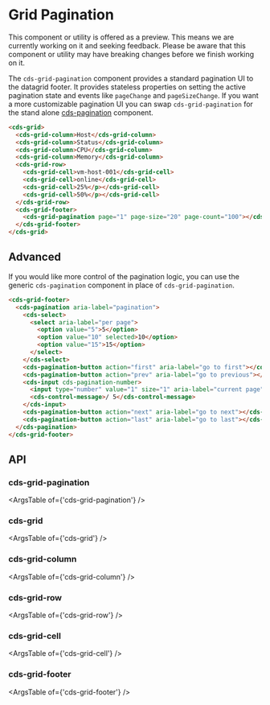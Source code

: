 
<Meta title="Internal API/Internal Preview/Pagination" />

# Grid Pagination

<cds-alert-group status="warning" cds-layout="m-b:lg">
  <cds-alert>
    This component or utility is offered as a preview. This means we are currently working on it and seeking feedback.
    Please be aware that this component or utility may have breaking changes before we finish working on it.
  </cds-alert>
</cds-alert-group>

The `cds-grid-pagination` component provides a standard pagination UI to the datagrid footer.
It provides stateless properties on setting the active pagination state and events like `pageChange` and `pageSizeChange`.
If you want a more customizable pagination UI you can swap `cds-grid-pagination` for the stand alone
[cds-pagination](./?path=/story/components-pagination--page) component.

```html
<cds-grid>
  <cds-grid-column>Host</cds-grid-column>
  <cds-grid-column>Status</cds-grid-column>
  <cds-grid-column>CPU</cds-grid-column>
  <cds-grid-column>Memory</cds-grid-column>
  <cds-grid-row>
    <cds-grid-cell>vm-host-001</cds-grid-cell>
    <cds-grid-cell>online</cds-grid-cell>
    <cds-grid-cell>25%</p></cds-grid-cell>
    <cds-grid-cell>50%</p></cds-grid-cell>
  </cds-grid-row>
  <cds-grid-footer>
    <cds-grid-pagination page="1" page-size="20" page-count="100"></cds-grid-pagination>
  </cds-grid-footer>
</cds-grid>
```

<Story id="internal-stories-grid--pagination" />

## Advanced

If you would like more control of the pagination logic, you can use the generic `cds-pagination` component
in place of `cds-grid-pagination`.

```html
<cds-grid-footer>
  <cds-pagination aria-label="pagination">
    <cds-select>
      <select aria-label="per page">
        <option value="5">5</option>
        <option value="10" selected>10</option>
        <option value="15">15</option>
      </select>
    </cds-select>
    <cds-pagination-button action="first" aria-label="go to first"></cds-pagination-button>
    <cds-pagination-button action="prev" aria-label="go to previous"></cds-pagination-button>
    <cds-input cds-pagination-number>
      <input type="number" value="1" size="1" aria-label="current page" min="1" max="5" />
      <cds-control-message>/ 5</cds-control-message>
    </cds-input>
    <cds-pagination-button action="next" aria-label="go to next"></cds-pagination-button>
    <cds-pagination-button action="last" aria-label="go to last"></cds-pagination-button>
  </cds-pagination>
</cds-grid-footer>
```

## API

### cds-grid-pagination

<ArgsTable of={'cds-grid-pagination'} />

### cds-grid

<ArgsTable of={'cds-grid'} />

### cds-grid-column

<ArgsTable of={'cds-grid-column'} />

### cds-grid-row

<ArgsTable of={'cds-grid-row'} />

### cds-grid-cell

<ArgsTable of={'cds-grid-cell'} />

### cds-grid-footer

<ArgsTable of={'cds-grid-footer'} />
